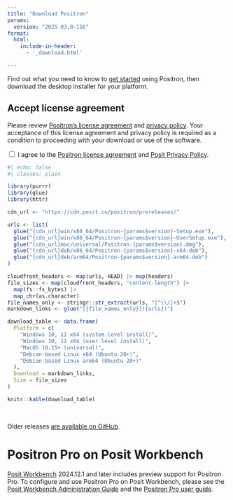 ```yaml
---
title: "Download Positron"
params:
  version: "2025.03.0-116"
format:
  html:
    include-in-header:
      - '_download.html'

---
```


Find out what you need to know to [get started](start.qmd) using Positron, then download the desktop installer for your platform.

::: callout-important
## Accept license agreement

Please review [Positron's license agreement](licensing.qmd) and [privacy policy](https://posit.co/about/privacy-policy/). Your acceptance of this license agreement and privacy policy is required as a condition to proceeding with your download or use of the software.

<div id="privacy-policy-agreement">
  <input type="checkbox" id="privacy-checkbox" onclick="updatePrivacy(this)">
  <label>I agree to the [Positron license agreement](licensing.qmd) and [Posit Privacy Policy](https://posit.co/about/privacy-policy/).</label>
</div>
:::


```r
#| echo: false
#| classes: plain

library(purrr)
library(glue)
library(httr)

cdn_url <- "https://cdn.posit.co/positron/prereleases/"

urls <- list(
  glue("{cdn_url}win/x86_64/Positron-{params$version}-Setup.exe"),
  glue("{cdn_url}win/x86_64/Positron-{params$version}-UserSetup.exe"),
  glue("{cdn_url}mac/universal/Positron-{params$version}.dmg"),
  glue("{cdn_url}deb/x86_64/Positron-{params$version}-x64.deb"),
  glue("{cdn_url}deb/arm64/Positron-{params$version}-arm64.deb")
)

cloudfront_headers <- map(urls, HEAD) |> map(headers)
file_sizes <- map(cloudfront_headers, "content-length") |>
  map(fs::fs_bytes) |>
  map_chr(as.character)
file_names_only <- stringr::str_extract(urls, "[^\\/]+$")
markdown_links <- glue("[{file_names_only}]({urls})")

download_table <- data.frame(
  Platform = c(
    "Windows 10, 11 x64 (system level install)",
    "Windows 10, 11 x64 (user level install)",
    "MacOS 10.15+ (universal)",
    "Debian-based Linux x64 (Ubuntu 20+)",
    "Debian-based Linux arm64 (Ubuntu 20+)"
  ),
  Download = markdown_links,
  Size = file_sizes
)

knitr::kable(download_table)
```

<br>

Older releases [are available on GitHub](https://github.com/posit-dev/positron/releases).

# Positron Pro on Posit Workbench

[Posit Workbench](https://posit.co/products/enterprise/workbench/) 2024.12.1 and later includes preview support for Positron Pro. To configure and use Positron Pro on Posit Workbench, please see the [Posit Workbench Administration Guide](https://docs.posit.co/ide/server-pro/positron_sessions/) and the [Positron Pro user guide](https://docs.posit.co/ide/server-pro/user/positron/getting-started/). 
